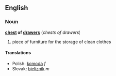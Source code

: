==English==
===Noun===
'''[[chest]] of [[drawer]]s''' (''chests of drawers'')

#piece of furniture for the storage of clean clothes

====Translations====
*Polish: [[komoda]] ''f''
*Slovak: [[bielizník#Slovak|bielizník]] ''m''